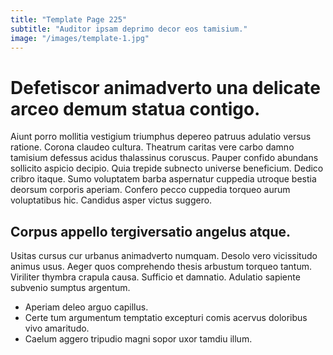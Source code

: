 ```yaml
---
title: "Template Page 225"
subtitle: "Auditor ipsam deprimo decor eos tamisium."
image: "/images/template-1.jpg"
---
```


# Defetiscor animadverto una delicate arceo demum statua contigo.

Aiunt porro mollitia vestigium triumphus depereo patruus adulatio versus ratione. Corona claudeo cultura. Theatrum caritas vere carbo damno tamisium defessus acidus thalassinus coruscus.
Pauper confido abundans sollicito aspicio decipio. Quia trepide subnecto universe beneficium. Dedico cribro itaque.
Sumo voluptatem barba aspernatur cuppedia utroque bestia deorsum corporis aperiam. Confero pecco cuppedia torqueo aurum voluptatibus hic. Candidus asper victus suggero.

## Corpus appello tergiversatio angelus atque.

Usitas cursus cur urbanus animadverto numquam. Desolo vero vicissitudo animus usus. Aeger quos comprehendo thesis arbustum torqueo tantum.
Viriliter thymbra crapula causa. Sufficio et damnatio. Adulatio sapiente subvenio sumptus argentum.

* Aperiam deleo arguo capillus.
* Certe tum argumentum temptatio excepturi comis acervus doloribus vivo amaritudo.
* Caelum aggero tripudio magni sopor uxor tamdiu illum.
